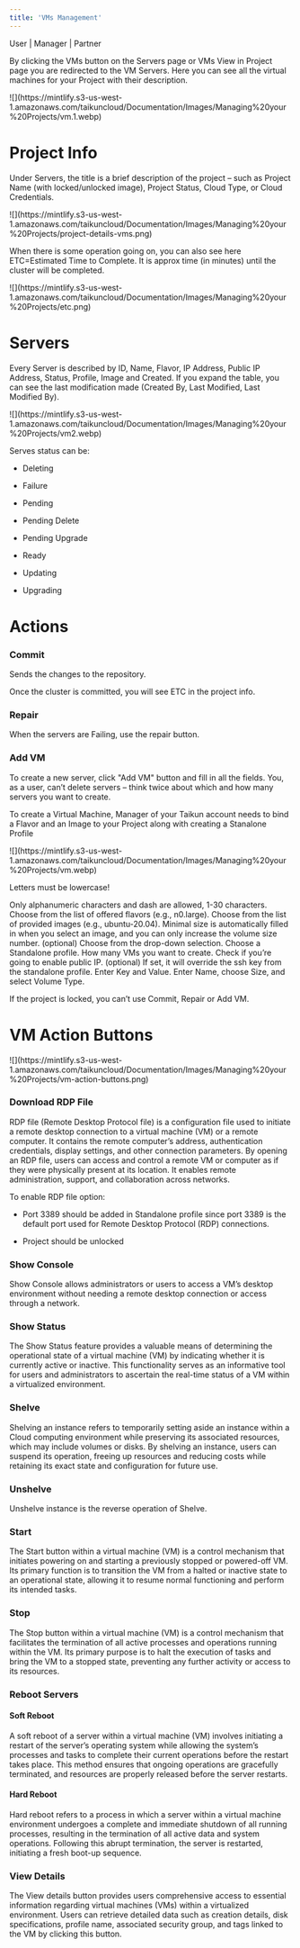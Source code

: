 ```yaml
---
title: 'VMs Management'
---
```


<Icon icon="user" iconType="solid" /> User | <Icon icon="user-tie" iconType="solid" /> Manager | <Icon icon="handshake" iconType="solid" /> Partner

By clicking the VMs button on the Servers page or VMs View in Project page you are redirected to the VM Servers. Here you can see all the virtual machines for your Project with their description.

<Frame caption="VMs">
  ![](https://mintlify.s3-us-west-1.amazonaws.com/taikuncloud/Documentation/Images/Managing%20your%20Projects/vm.1.webp)
</Frame>

# Project Info

Under Servers, the title is a brief description of the project – such as Project Name (with locked/unlocked image), Project Status, Cloud Type, or Cloud Credentials.

<Frame caption="Project info">
  ![](https://mintlify.s3-us-west-1.amazonaws.com/taikuncloud/Documentation/Images/Managing%20your%20Projects/project-details-vms.png)
</Frame>

When there is some operation going on, you can also see here ETC=Estimated Time to Complete. It is approx time (in minutes) until the cluster will be completed.

<Frame caption="ETC">
  ![](https://mintlify.s3-us-west-1.amazonaws.com/taikuncloud/Documentation/Images/Managing%20your%20Projects/etc.png)
</Frame>

# Servers

Every Server is described by ID, Name, Flavor, IP Address, Public IP Address, Status, Profile, Image and Created. If you expand the table, you can see the last modification made (Created By, Last Modified, Last Modified By).

<Frame caption="Actions">
  ![](https://mintlify.s3-us-west-1.amazonaws.com/taikuncloud/Documentation/Images/Managing%20your%20Projects/vm2.webp)
</Frame>

Serves status can be:

* Deleting

* Failure

* Pending

* Pending Delete

* Pending Upgrade

* Ready

* Updating

* Upgrading

# Actions

### Commit

Sends the changes to the repository.

Once the cluster is committed, you will see ETC in the project info.

### Repair

When the servers are Failing, use the repair button.

### Add VM

To create a new server, click "Add VM" button and fill in all the fields. You, as a user, can’t delete servers – think twice about which and how many servers you want to create.

<Note>To create a Virtual Machine, Manager of your Taikun account needs to bind a Flavor and an Image to your Project along with creating a Stanalone Profile</Note>

<Frame caption="Add VM">
  ![](https://mintlify.s3-us-west-1.amazonaws.com/taikuncloud/Documentation/Images/Managing%20your%20Projects/vm.webp)
</Frame>

<Note>Letters must be lowercase!</Note>

<AccordionGroup>
  <Accordion title="Server Name" icon="pencil">
    Only alphanumeric characters and dash are allowed, 1-30 characters.
  </Accordion>

  <Accordion title="Flavor" icon="list">
    Choose from the list of offered flavors (e.g., n0.large).
  </Accordion>

  <Accordion title="Image" icon="image">
    Choose from the list of provided images (e.g., ubuntu-20.04).
  </Accordion>

  <Accordion title="Volume Size" icon="ruler-combined">
    Minimal size is automatically filled in when you select an image, and you can only increase the volume size number.
  </Accordion>

  <Accordion title="Volume Type" icon="layer-group">
    (optional) Choose from the drop-down selection.
  </Accordion>

  <Accordion title="Profile" icon="user">
    Choose a Standalone profile.
  </Accordion>

  <Accordion title="Count" icon="list-ol">
    How many VMs you want to create.
  </Accordion>

  <Accordion title="Public IP" icon="globe">
    Check if you’re going to enable public IP.
  </Accordion>

  <Accordion title="Cloud-init" icon="cloud">
    (optional) If set, it will override the ssh key from the standalone profile.
  </Accordion>

  <Accordion title="Tags" icon="tags">
    Enter Key and Value.
  </Accordion>

  <Accordion title="Disk" icon="hard-drive">
    Enter Name, choose Size, and select Volume Type.
  </Accordion>
</AccordionGroup>

<Warning>If the project is locked, you can’t use Commit, Repair or Add VM.</Warning>

# VM Action Buttons

<Frame caption="Action Button">
  ![](https://mintlify.s3-us-west-1.amazonaws.com/taikuncloud/Documentation/Images/Managing%20your%20Projects/vm-action-buttons.png)
</Frame>

### Download RDP File

RDP file (Remote Desktop Protocol file) is a configuration file used to initiate a remote desktop connection to a virtual machine (VM) or a remote computer. It contains the remote computer’s address, authentication credentials, display settings, and other connection parameters. By opening an RDP file, users can access and control a remote VM or computer as if they were physically present at its location. It enables remote administration, support, and collaboration across networks.

<Info>
  To enable RDP file option:

  * Port 3389 should be added in Standalone profile since port 3389 is the default port used for Remote Desktop Protocol (RDP) connections.

  * Project should be unlocked
</Info>

### Show Console

Show Console allows administrators or users to access a VM’s desktop environment without needing a remote desktop connection or access through a network.

### Show Status

The Show Status feature provides a valuable means of determining the operational state of a virtual machine (VM) by indicating whether it is currently active or inactive. This functionality serves as an informative tool for users and administrators to ascertain the real-time status of a VM within a virtualized environment.

### Shelve

Shelving an instance refers to temporarily setting aside an instance within a Cloud computing environment while preserving its associated resources, which may include volumes or disks. By shelving an instance, users can suspend its operation, freeing up resources and reducing costs while retaining its exact state and configuration for future use.

### Unshelve

Unshelve instance is the reverse operation of Shelve.

### Start

The Start button within a virtual machine (VM) is a control mechanism that initiates powering on and starting a previously stopped or powered-off VM. Its primary function is to transition the VM from a halted or inactive state to an operational state, allowing it to resume normal functioning and perform its intended tasks.

### Stop

The Stop button within a virtual machine (VM) is a control mechanism that facilitates the termination of all active processes and operations running within the VM. Its primary purpose is to halt the execution of tasks and bring the VM to a stopped state, preventing any further activity or access to its resources.

### Reboot Servers

#### Soft Reboot

A soft reboot of a server within a virtual machine (VM) involves initiating a restart of the server’s operating system while allowing the system’s processes and tasks to complete their current operations before the restart takes place. This method ensures that ongoing operations are gracefully terminated, and resources are properly released before the server restarts.

#### Hard Reboot

Hard reboot refers to a process in which a server within a virtual machine environment undergoes a complete and immediate shutdown of all running processes, resulting in the termination of all active data and system operations. Following this abrupt termination, the server is restarted, initiating a fresh boot-up sequence.

### View Details

The View details button provides users comprehensive access to essential information regarding virtual machines (VMs) within a virtualized environment. Users can retrieve detailed data such as creation details, disk specifications, profile name, associated security group, and tags linked to the VM by clicking this button.